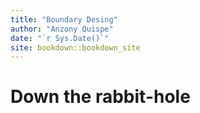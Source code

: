 ```yaml
--- 
title: "Boundary Desing"
author: "Anzony Quispe"
date: "`r Sys.Date()`"
site: bookdown::bookdown_site
---
```


# Down the rabbit-hole

